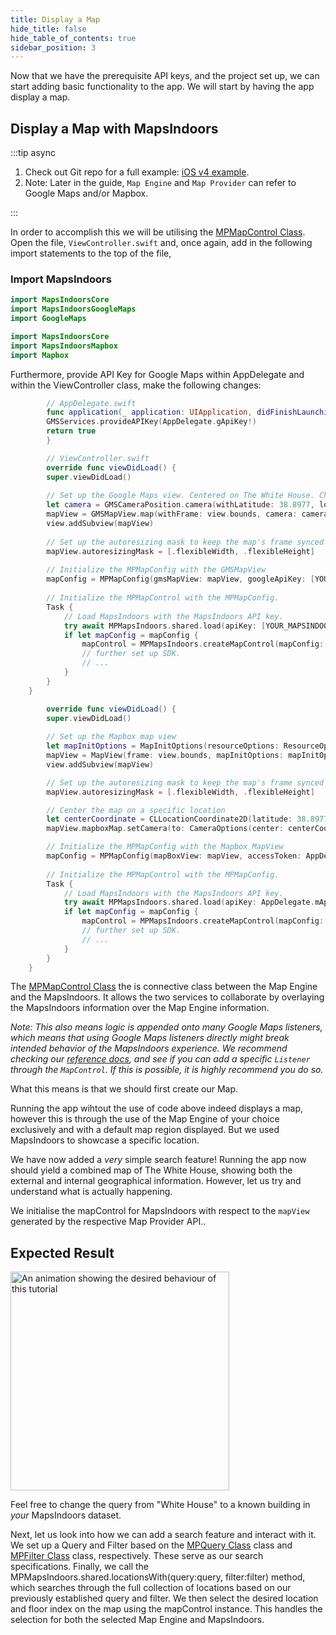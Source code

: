 ```yaml
---
title: Display a Map
hide_title: false
hide_table_of_contents: true
sidebar_position: 3
---
```



Now that we have the prerequisite API keys, and the project set up, we can start adding basic functionality to the app. We will start by having the app display a map.

## Display a Map with MapsIndoors

:::tip async

1. Check out Git repo for a full example: [iOS v4 example](https://github.com/MapsPeople/MapsIndoors-iOS-Examples).
2. Note: Later in the guide, `Map Engine` and `Map Provider` can refer to Google Maps and/or Mapbox.

:::

In order to accomplish this we will be utilising the [MPMapControl Class](https://app.mapsindoors.com/mapsindoors/reference/ios/v4-doc/documentation/mapsindoors/mpmapcontrol). Open the file, `ViewController.swift` and, once again, add in the following import statements to the top of the file,

### Import MapsIndoors

<Tabs groupId="getting-started-ios-v4-map">
<TabItem value="swift-google" label="Swift - Google Maps" default>

```swift
import MapsIndoorsCore
import MapsIndoorsGoogleMaps
import GoogleMaps
```

</TabItem>
<TabItem value="swift-mapbox" label="Swift - Mapbox" default>

```swift
import MapsIndoorsCore
import MapsIndoorsMapbox
import Mapbox
```

</TabItem>
</Tabs>

Furthermore, provide API Key for Google Maps within AppDelegate and within the ViewController class, make the following changes:

<Tabs groupId="getting-started-ios-v4-map">
<TabItem value="swift-google" label="Swift - Google Maps" default>

```swift
        // AppDelegate.swift
        func application(_ application: UIApplication, didFinishLaunchingWithOptions launchOptions: [UIApplication.LaunchOptionsKey: Any]?) -> Bool {
        GMSServices.provideAPIKey(AppDelegate.gApiKey!)
        return true
        }

        // ViewController.swift
        override func viewDidLoad() {
        super.viewDidLoad()
        
        // Set up the Google Maps view. Centered on The White House. Change this to center on a building in your MapsIndoors dataset
        let camera = GMSCameraPosition.camera(withLatitude: 38.8977, longitude: -77.0365, zoom: 20)
        mapView = GMSMapView.map(withFrame: view.bounds, camera: camera)
        view.addSubview(mapView)
        
        // Set up the autoresizing mask to keep the map's frame synced with the view controller's frame.
        mapView.autoresizingMask = [.flexibleWidth, .flexibleHeight]
        
        // Initialize the MPMapConfig with the GMSMapView
        mapConfig = MPMapConfig(gmsMapView: mapView, googleApiKey: [YOUR_GOOGLE_API_KEY])
        
        // Initialize the MPMapControl with the MPMapConfig.
        Task {
            // Load MapsIndoors with the MapsIndoors API key.
            try await MPMapsIndoors.shared.load(apiKey: [YOUR_MAPSINDOORS_API_KEY])
            if let mapConfig = mapConfig {
                mapControl = MPMapsIndoors.createMapControl(mapConfig: mapConfig)
                // further set up SDK.
                // ...
            }
        }
    }
```

</TabItem>
<TabItem value="swift-mapbox" label="Swift - Mapbox" default>

```swift
        override func viewDidLoad() {
        super.viewDidLoad()
        
        // Set up the Mapbox map view
        let mapInitOptions = MapInitOptions(resourceOptions: ResourceOptions(accessToken: AppDelegate.mApiKey))
        mapView = MapView(frame: view.bounds, mapInitOptions: mapInitOptions)
        view.addSubview(mapView)

        // Set up the autoresizing mask to keep the map's frame synced with the view controller's frame.
        mapView.autoresizingMask = [.flexibleWidth, .flexibleHeight]

        // Center the map on a specific location
        let centerCoordinate = CLLocationCoordinate2D(latitude: 38.8977, longitude: -77.0365)
        mapView.mapboxMap.setCamera(to: CameraOptions(center: centerCoordinate, zoom: 20))

        // Initialize the MPMapConfig with the Mapbox MapView
        mapConfig = MPMapConfig(mapBoxView: mapView, accessToken: AppDelegate.mapBoxApiKey!)
        
        // Initialize the MPMapControl with the MPMapConfig.
        Task {
            // Load MapsIndoors with the MapsIndoors API key.
            try await MPMapsIndoors.shared.load(apiKey: AppDelegate.mApiKey)
            if let mapConfig = mapConfig {
                mapControl = MPMapsIndoors.createMapControl(mapConfig: mapConfig)
                // further set up SDK.
                // ...
            }
        }
    }
```

</TabItem>
</Tabs>

The [MPMapControl Class](https://app.mapsindoors.com/mapsindoors/reference/ios/v4-doc/documentation/mapsindoors/mpmapcontrol) the is connective class between the Map Engine and the MapsIndoors. It allows the two services to collaborate by overlaying the MapsIndoors information over the Map Engine information.

*Note: This also means logic is appended onto many Google Maps listeners, which means that using Google Maps listeners directly might break intended behavior of the MapsIndoors experience. We recommend checking our [reference docs](https://app.mapsindoors.com/mapsindoors/reference/ios/v3/index.html), and see if you can add a specific `Listener` through the `MapControl`. If this is possible, it is highly recommend you do so.*

What this means is that we should first create our Map.

Running the app wihtout the use of code above indeed displays a map, however this is through the use of the Map Engine of your choice exclusively and with a default map region displayed. But we used MapsIndoors to showcase a specific location.

We have now added a *very* simple search feature! Running the app now should yield a combined map of The White House, showing both the external and internal geographical information. However, let us try and understand what is actually happening.

We initialise the mapControl for MapsIndoors with respect to the `mapView` generated by the respective Map Provider API..

## Expected Result

<img src="/img/getting-started/ios_display-a-map.png" alt="An animation showing the desired behaviour of this tutorial" width="350"/>

Feel free to change the query from "White House" to a known building in *your* MapsIndoors dataset.

Next, let us look into how we can add a search feature and interact with it.
We set up a Query and Filter based on the [MPQuery Class](https://app.mapsindoors.com/mapsindoors/reference/ios/v4-doc/documentation/mapsindoors/mpquery) class and [MPFilter Class](https://app.mapsindoors.com/mapsindoors/reference/ios/v4-doc/documentation/mapsindoors/mpfilter) class, respectively. These serve as our search specifications.
Finally, we call the MPMapsIndoors.shared.locationsWith(query:query, filter:filter) method, which searches through the full collection of locations based on our previously established query and filter. We then select the desired location and floor index on the map using the mapControl instance. This handles the selection for both the selected Map Engine and MapsIndoors.
